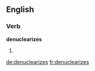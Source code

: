 
==English==

===Verb===
'''denuclearizes'''

# {{third-person singular of|[[denuclearize]]}}

[[de:denuclearizes]]
[[fr:denuclearizes]]